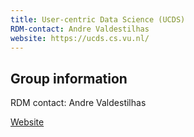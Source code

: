 ```yaml
---
title: User-centric Data Science (UCDS)
RDM-contact: Andre Valdestilhas
website: https://ucds.cs.vu.nl/
---
```

## Group information

RDM contact: Andre Valdestilhas

[Website](https://ucds.cs.vu.nl/)
